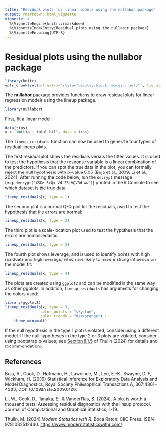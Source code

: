 ```yaml
---
title: "Residual plots for linear models using the nullabor package"
output: rmarkdown::html_vignette
vignette: >
  %\VignetteEngine{knitr::rmarkdown}
  %\VignetteIndexEntry{Residual plots using the nullabor package}
  %\VignetteEncoding{UTF-8}
---  
```



Residual plots using the **nullabor** package
=======================================


```r
library(knitr)
opts_chunk$set(out.extra='style="display:block; margin: auto"', fig.align="center")
```

The  **nullabor** package provides functions to draw residual plots for linear regression models using the lineup package.

```r
library(nullabor)
```

First, fit a linear model:
```r
data(tips)
x <- lm(tip ~ total_bill, data = tips)
```

The `lineup_residuals` function can now be used to generate four types of residual lineup plots.

The first residual plot shows the residuals versus the fitted values. It is used to test the hypothesis that the response variable is a linear combination of the predictors. If you can spot the true data in the plot, you can formally reject the null hypothesis with p-value 0.05 (Buja et al., 2009; Li et al., 2024). After running the code below, run the `decrypt` message (e.g. `decrypt("XSKz 5xQx Vd Z3jVQV3d ww")`) printed in the R Console to see which dataset is the true data.

```r
lineup_residuals(x, type = 1)
```

The second plot is a normal Q-Q plot for the residuals, used to test the hypothesis that the errors are normal:

```r
lineup_residuals(x, type = 2)
```

The third plot is a scale-location plot used to test the hypothesis that the errors are homoscedastic:

```r
lineup_residuals(x, type = 3)
```

The fourth plot shows leverage, and is used to identify points with high residuals and high leverage, which are likely to have a strong influence on the model fit:

```r
lineup_residuals(x, type = 4)
```

The plots are created using `ggplot2` and can be modified in the same way as other ggplots. In addition, `lineup_residuals` has arguments for changing the colors used:

```r
library(ggplot2)
lineup_residuals(x, type = 3,
                color_points = "skyblue",
                color_trends = "darkorange") +
    theme_minimal()
```

If the null hypothesis in the type 1 plot is violated, consider using a different model. If the null hypotheses in the type 2 or 3 plots
are violated, consider using bootstrap p-values; see [Section 8.1.5](https://www.modernstatisticswithr.com/regression.html#bootreg1) of Thulin (2024) for details and recommendations.


References
----------

Buja, A., Cook, D., Hofmann, H., Lawrence, M., Lee, E.-K., Swayne, D. F, Wickham, H. (2009) Statistical Inference for Exploratory Data Analysis and Model Diagnostics, Royal Society Philosophical Transactions A, 367:4361--4383, DOI: 10.1098/rsta.2009.0120.

Li, W., Cook, D., Tanaka, E., & VanderPlas, S. (2024). A plot is worth a thousand tests: Assessing residual diagnostics with the lineup protocol. Journal of Computational and Graphical Statistics, 1-19.

Thulin, M. (2024) _Modern Statistics with R_. Boca Raton: CRC Press. ISBN 9781032512440. [https://www.modernstatisticswithr.com/](https://www.modernstatisticswithr.com/)
